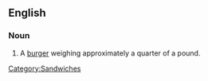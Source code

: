 ==English==

===Noun===
{{en-noun|sg=[[quarter]]-[[pounder]]}}

# A [[burger]] weighing approximately a quarter of a pound.

[[Category:Sandwiches]]